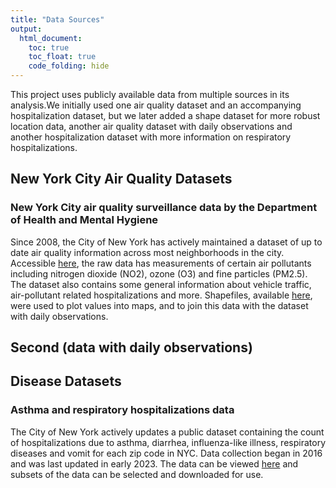 ```yaml
---
title: "Data Sources"
output: 
  html_document:
    toc: true
    toc_float: true
    code_folding: hide
---
```


This project uses publicly available data from multiple sources in its analysis.We initially used one air quality dataset and an accompanying hospitalization dataset, but we later added a shape dataset for more robust location data, another air quality dataset with daily observations and another hospitalization dataset with more information on respiratory hospitalizations.

## New York City Air Quality Datasets

### New York City air quality surveillance data by the Department of Health and Mental Hygiene

Since 2008, the City of New York has actively maintained a dataset of up to date air quality information across most neighborhoods in the city. Accessible [here](https://data.cityofnewyork.us/Environment/Air-Quality/c3uy-2p5r), the raw data has measurements of certain air pollutants including nitrogen dioxide (NO2), ozone (O3) and fine particles (PM2.5). The dataset also contains some general information about vehicle traffic, air-pollutant related hospitalizations and more. Shapefiles, available [here](https://github.com/nycehs/NYC_geography/tree/master/UHF_42_DOHMH_2009), were used to plot values into maps, and to join this data with the dataset with daily observations.

## Second (data with daily observations)



## Disease Datasets

### Asthma and respiratory hospitalizations data

The City of New York actively updates a public dataset containing the count of hospitalizations due to asthma, diarrhea, influenza-like illness, respiratory diseases and vomit for each zip code in NYC. Data collection began in 2016 and was last updated in early 2023. The data can be viewed [here](https://a816-health.nyc.gov/hdi/epiquery/visualizations?PageType=ps&PopulationSource=Syndromic) and subsets of the data can be selected and downloaded for use.



